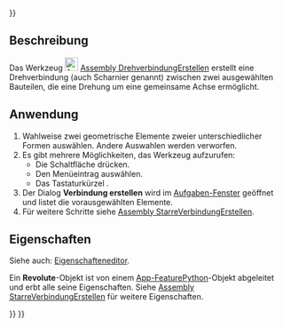 <languages/>
{{UnfinishedDocu{{#translation:}}}}

{{Docnav/de
|[[Assembly_CreateJointFixed/de|StarreVerbindungErstellen]]
|[[Assembly_CreateJointCylindrical/de|ZylindrischeFührungErstellen]]
|[[Assembly_Workbench/de|Assembly]]
|IconL=Assembly_CreateJointFixed.svg
|IconR=Assembly_CreateJointCylindrical.svg
|IconC=Workbench_Assembly.svg
}}

<div class="mw-translate-fuzzy">
{{GuiCommand/de
|Name=Assembly CreateJointRevolute
|Name/de=Assembly DrehverbindungErstellen
|MenuLocation=Assembly → Drehverbindung erstellen
|Workbenches=[[Assembly_Workbench/de|Assembly]]
|Shortcut={{KEY|R}}
|Version=1.0
|SeeAlso=
}}
</div>

<span id="Description"></span>
==Beschreibung==

Das Werkzeug [[Image:Assembly_CreateJointRevolute.svg|24px]] [[Assembly_CreateJointRevolute/de|Assembly DrehverbindungErstellen]] erstellt eine Drehverbindung (auch Scharnier genannt) zwischen zwei ausgewählten Bauteilen, die eine Drehung um eine gemeinsame Achse ermöglicht.

<span id="Usage"></span>
==Anwendung==

<div class="mw-translate-fuzzy">
# Wahlweise zwei geometrische Elemente zweier unterschiedlicher Formen auswählen. Andere Auswahlen werden verworfen.
# Es gibt mehrere Möglichkeiten, das Werkzeug aufzurufen:
#* Die Schaltfläche {{Button|[[Image:Assembly_CreateJointRevolute.svg|16px]] [[Assembly_CreateJointRevolute/de|Drehverbindung erstellen]]}} drücken.
#* Den Menüeintrag {{MenuCommand|Assembly → [[Image:Assembly_CreateJointRevolute.svg|16px]] Drehverbindung erstellen}} auswählen.
#* Das Tastaturkürzel {{KEY|R}}.
# Der Dialog '''Verbindung erstellen''' wird im [[Task_panel/de|Aufgaben-Fenster]] geöffnet und listet die vorausgewählten Elemente.
# Für weitere Schritte siehe [[Assembly_CreateJointFixed/de#Anwendung|Assembly StarreVerbindungErstellen]].
</div>

<span id="Properties"></span>
==Eigenschaften==

Siehe auch: [[Property_editor/de|Eigenschafteneditor]].

Ein '''Revolute'''-Objekt ist von einem [[App_FeaturePython/de|App-FeaturePython]]-Objekt abgeleitet und erbt alle seine Eigenschaften. Siehe [[Assembly_CreateJointFixed/de#Eigenschaften|Assembly StarreVerbindungErstellen]] für weitere Eigenschaften.


{{Docnav/de
|[[Assembly_CreateJointFixed/de|StarreVerbindungErstellen]]
|[[Assembly_CreateJointCylindrical/de|ZylindrischeFührungErstellen]]
|[[Assembly_Workbench/de|Assembly]]
|IconL=Assembly_CreateJointFixed.svg
|IconR=Assembly_CreateJointCylindrical.svg
|IconC=Workbench_Assembly.svg
}}

{{Assembly_Tools_navi{{#translation:}}}}
{{Userdocnavi{{#translation:}}}}